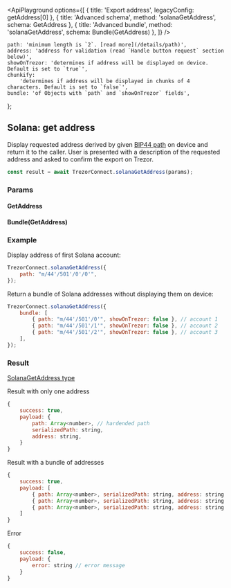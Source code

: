 

<ApiPlayground
    options={[
        { title: 'Export address', legacyConfig: getAddress[0] },
        { title: 'Advanced schema', method: 'solanaGetAddress', schema: GetAddress },
        { title: 'Advanced bundle', method: 'solanaGetAddress', schema: Bundle(GetAddress) },
    ]}
/>

    path: 'minimum length is `2`. [read more](/details/path)',
    address: 'address for validation (read `Handle button request` section below)',
    showOnTrezor: 'determines if address will be displayed on device. Default is set to `true`',
    chunkify:
        'determines if address will be displayed in chunks of 4 characters. Default is set to `false`',
    bundle: 'of Objects with `path` and `showOnTrezor` fields',
};

## Solana: get address

Display requested address derived by given [BIP44 path](/details/path) on device and return it to the caller. User is presented with a description of the requested address and asked to confirm the export on Trezor.

```javascript
const result = await TrezorConnect.solanaGetAddress(params);
```

### Params

<CommonParamsLink />

#### GetAddress

<ParamsTable schema={GetAddress} descriptions={paramDescriptions} />

#### Bundle(GetAddress)

<Param name="bundle" type="`Array` of Objects with above schema" />

### Example

Display address of first Solana account:

```javascript
TrezorConnect.solanaGetAddress({
    path: "m/44'/501'/0'/0'",
});
```

Return a bundle of Solana addresses without displaying them on device:

```javascript
TrezorConnect.solanaGetAddress({
    bundle: [
        { path: "m/44'/501'/0'", showOnTrezor: false }, // account 1
        { path: "m/44'/501'/1'", showOnTrezor: false }, // account 2
        { path: "m/44'/501'/2'", showOnTrezor: false }, // account 3
    ],
});
```

### Result

[SolanaGetAddress type](https://github.com/trezor/trezor-suite/blob/develop/packages/connect/src/types/api/solana/index.ts)

Result with only one address

```javascript
{
    success: true,
    payload: {
        path: Array<number>, // hardended path
        serializedPath: string,
        address: string,
    }
}
```

Result with a bundle of addresses

```javascript
{
    success: true,
    payload: [
        { path: Array<number>, serializedPath: string, address: string }, // account 1
        { path: Array<number>, serializedPath: string, address: string }, // account 2
        { path: Array<number>, serializedPath: string, address: string }  // account 3
    ]
}
```

Error

```javascript
{
    success: false,
    payload: {
        error: string // error message
    }
}
```
